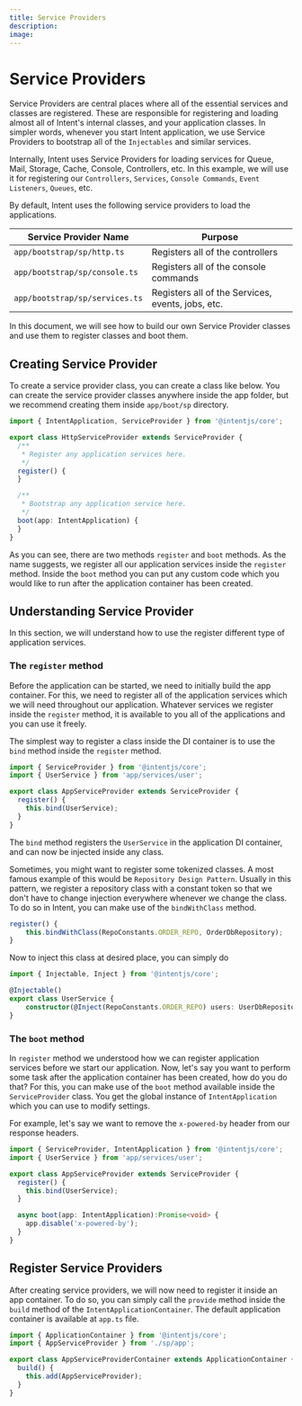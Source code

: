 ```yaml
---
title: Service Providers
description:
image:
---
```


# Service Providers

Service Providers are central places where all of the essential services and classes are registered. These are responsible for
registering and loading almost all of Intent's internal classes, and your application classes. In simpler words, whenever you start
Intent application, we use Service Providers to bootstrap all of the `Injectables` and similar services.

Internally, Intent uses Service Providers for loading services for Queue, Mail, Storage, Cache, Console, Controllers, etc. In this example, we will use
it for registering our `Controllers`, `Services`, `Console Commands`, `Event Listeners`, `Queues`, etc.

By default, Intent uses the following service providers to load the applications.

|Service Provider Name|Purpose|
|---|---|
|`app/bootstrap/sp/http.ts`|Registers all of the controllers|
|`app/bootstrap/sp/console.ts`|Registers all of the console commands|
|`app/bootstrap/sp/services.ts` |Registers all of the Services, events, jobs, etc.|

In this document, we will see how to build our own Service Provider classes and use them to register classes and boot them.

## Creating Service Provider

To create a service provider class, you can create a class like below. You can create the service provider classes anywhere inside the app folder, but
we recommend creating them inside `app/boot/sp` directory.

```ts
import { IntentApplication, ServiceProvider } from '@intentjs/core';

export class HttpServiceProvider extends ServiceProvider {
  /**
   * Register any application services here.
   */
  register() {
  }

  /**
   * Bootstrap any application service here.
   */
  boot(app: IntentApplication) {
  }
}
```

As you can see, there are two methods `register` and `boot` methods. As the name suggests, we register all our application services inside
the `register` method. Inside the `boot` method you can put any custom code which you would like to run after the application container has been created.

## Understanding Service Provider

In this section, we will understand how to use the register different type of application services.

### The `register` method

Before the application can be started, we need to initially build the app container. For this, we need to register all of the 
application services which we will need throughout our application. Whatever services we register inside the `register` method,
it is available to you all of the applications and you can use it freely.

The simplest way to register a class inside the DI container is to use the `bind` method inside the `register` method.

```ts
import { ServiceProvider } from '@intentjs/core';
import { UserService } from 'app/services/user';

export class AppServiceProvider extends ServiceProvider {
  register() {
    this.bind(UserService);
  }
}
```

The `bind` method registers the `UserService` in the application DI container, and can now be injected inside any class.

Sometimes, you might want to register some tokenized classes. A most famous example of this would be `Repository Design Pattern`. Usually in this pattern,
we register a repository class with a constant token so that we don't have to change injection everywhere whenever we change the class.
To do so in Intent, you can make use of the `bindWithClass` method.

```ts
register() {
    this.bindWithClass(RepoConstants.ORDER_REPO, OrderDbRepository);
}
```

Now to inject this class at desired place, you can simply do

```ts
import { Injectable, Inject } from '@intentjs/core';

@Injectable()
export class UserService {
    constructor(@Inject(RepoConstants.ORDER_REPO) users: UserDbRepository) {}
}
```

### The `boot` method

In `register` method we understood how we can register application services before we start our application. Now, let's say you want to perform some task
after the application container has been created, how do you do that? For this, you can make use of the `boot` method
available inside the `ServiceProvider` class. You get the global instance of `IntentApplication` which you can use to modify settings.

For example, let's say we want to remove the `x-powered-by` header from our response headers.

```ts
import { ServiceProvider, IntentApplication } from '@intentjs/core';
import { UserService } from 'app/services/user';

export class AppServiceProvider extends ServiceProvider {
  register() {
    this.bind(UserService);
  }

  async boot(app: IntentApplication):Promise<void> {
    app.disable('x-powered-by');
  }
}
```

## Register Service Providers

After creating service providers, we will now need to register it inside an app container. To do so, you can simply call the 
`provide` method inside the `build` method of the `IntentApplicationContainer`. The default application container is available at
`app.ts` file.

```ts
import { ApplicationContainer } from '@intentjs/core';
import { AppServiceProvider } from './sp/app';

export class AppServiceProviderContainer extends ApplicationContainer {
  build() {
    this.add(AppServiceProvider);
  }
}
```